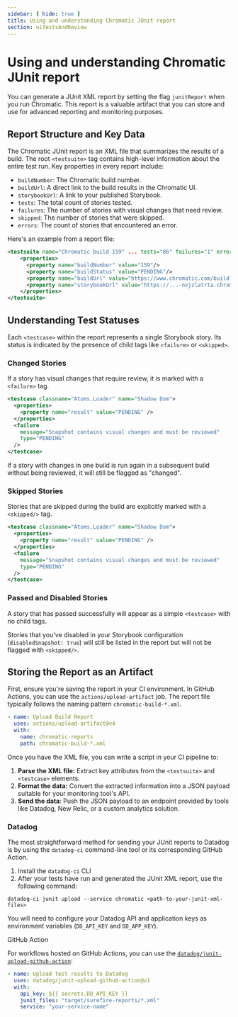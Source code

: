 ```yaml
---
sidebar: { hide: true }
title: Using and understanding Chromatic JUnit report
section: uiTestsAndReview
---
```


# Using and understanding Chromatic JUnit report

You can generate a JUnit XML report by setting the flag `junitReport` when you run Chromatic. This report is a valuable artifact that you can store and use for advanced reporting and monitoring purposes.

## Report Structure and Key Data

The Chromatic JUnit report is an XML file that summarizes the results of a build. The root `<testsuite>` tag contains high-level information about the entire test run. Key properties in every report include:

- `buildNumber`: The Chromatic build number.
- `buildUrl`: A direct link to the build results in the Chromatic UI.
- `storybookUrl`: A link to your published Storybook.
- `tests`: The total count of stories tested.
- `failures`: The number of stories with visual changes that need review.
- `skipped`: The number of stories that were skipped.
- `errors`: The count of stories that encountered an error.

Here's an example from a report file:

```xml title="chromatic-build-159.xml"
<testsuite name="Chromatic build 159" ... tests="86" failures="1" errors="0" skipped="0">
    <properties>
      <property name="buildNumber" value="159"/>
      <property name="buildStatus" value="PENDING"/>
      <property name="buildUrl" value="https://www.chromatic.com/build?appId=...&amp;number=159"/>
      <property name="storybookUrl" value="https://...-nxjzlatrta.chromatic.com/"/>
    </properties>
</testsuite>
```

## Understanding Test Statuses

Each `<testcase>` within the report represents a single Storybook story. Its status is indicated by the presence of child tags like `<failure>` or `<skipped>`.

### Changed Stories

If a story has visual changes that require review, it is marked with a `<failure>` tag.

```xml title="chromatic-build-159.xml"
<testcase classname="Atoms.Loader" name="Shadow Dom">
  <properties>
    <property name="result" value="PENDING" />
  </properties>
  <failure
    message="Snapshot contains visual changes and must be reviewed"
    type="PENDING"
  />
</testcase>
```

<div class="callout">
  If a story with changes in one build is run again in a subsequent build
  without being reviewed, it will still be flagged as "changed".
</div>

### Skipped Stories

Stories that are skipped during the build are explicitly marked with a `<skipped/>` tag.

```xml title="chromatic-build-159.xml"
<testcase classname="Atoms.Loader" name="Shadow Dom">
  <properties>
    <property name="result" value="PENDING" />
  </properties>
  <failure
    message="Snapshot contains visual changes and must be reviewed"
    type="PENDING"
  />
</testcase>
```

### Passed and Disabled Stories

A story that has passed successfully will appear as a simple `<testcase>` with no child tags.

Stories that you've disabled in your Storybook configuration (`disabledSnapshot: true`) will still be listed in the report but will not be flagged with `<skipped/>`.

## Storing the Report as an Artifact

First, ensure you're saving the report in your CI environment. In GitHub Actions, you can use the `actions/upload-artifact` job. The report file typically follows the naming pattern `chromatic-build-*.xml`.

```yml title=".github/workflows/chromatic.yml"
- name: Upload Build Report
  uses: actions/upload-artifact@v4
  with:
    name: chromatic-reports
    path: chromatic-build-*.xml
```

Once you have the XML file, you can write a script in your CI pipeline to:

1. **Parse the XML file:** Extract key attributes from the `<testsuite>` and `<testcase>` elements.
2. **Format the data:** Convert the extracted information into a JSON payload suitable for your monitoring tool's API.
3. **Send the data**: Push the JSON payload to an endpoint provided by tools like Datadog, New Relic, or a custom analytics solution.

### Datadog

The most straightforward method for sending your JUnit reports to Datadog is by using the `datadog-ci` command-line tool or its corresponding GitHub Action.


1. Install the `datadog-ci` CLI
2. After your tests have run and generated the JUnit XML report, use the following command:

```shell
datadog-ci junit upload --service chromatic <path-to-your-junit-xml-files>
```

You will need to configure your Datadog API and application keys as environment variables (`DD_API_KEY` and `DD_APP_KEY`).

GitHub Action

For workflows hosted on GitHub Actions, you can use the [`datadog/junit-upload-github-action`](https://github.com/DataDog/junit-upload-github-action):

```yml title=".github/workflows/test.yml"
- name: Upload test results to Datadog
  uses: datadog/junit-upload-github-action@v1
  with:
    api_key: ${{ secrets.DD_API_KEY }}
    junit_files: "target/surefire-reports/*.xml"
    service: "your-service-name"
```
